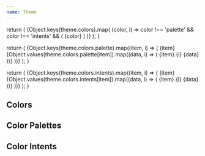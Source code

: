 ```yaml
---
name: Theme
---
```



  return (
    <Box display="grid" gridGap="small" gridTemplateColumns="repeat(8, 1fr)">
      {Object.keys(theme.colors).map(
        (color, i) =>
          color !== 'palette' &&
          color !== 'intents' && (
            <Box key={i} border="1px solid" borderColor="light" shadow="small">
              <Box bg={color} p="2rem" />
              <Heading fontSize="xsmall" px="xsmall">
                {color}
              </Heading>
            </Box>
          )
      )}
    </Box>
  );
}

  return (
    <Box>
      {Object.keys(theme.colors.palette).map((item, i) => (
        <Box key={i}>
          <Heading fontSize="medium" mb={0}>
            {item}
          </Heading>
          <Box
            display="grid"
            gridGap="small"
            gridTemplateColumns="repeat(10, 1fr)"
          >
            {Object.values(theme.colors.palette[item]).map((data, i) => (
              <Box flex="1 0 auto" key={i}>
                <Heading fontSize="xsmall">
                  {item}.{i}
                </Heading>
                <Box bg={data} p="2rem" />
                <Text fontSize="xsmall">{data}</Text>
              </Box>
            ))}
          </Box>
        </Box>
      ))}
    </Box>
  );
}

  return (
    <Box>
      {Object.keys(theme.colors.intents).map((item, i) => (
        <Box key={i}>
          <Heading fontSize="medium" mb={0}>
            {item}
          </Heading>
          <Box
            display="grid"
            gridGap="small"
            gridTemplateColumns="repeat(10, 1fr)"
          >
            {Object.values(theme.colors.intents[item]).map((data, i) => (
              <Box flex="1 0 auto" key={i}>
                <Heading fontSize="xsmall">
                  {item}.{i}
                </Heading>
                <Box bg={data} p="2rem" />
                <Text fontSize="xsmall">{data}</Text>
              </Box>
            ))}
          </Box>
        </Box>
      ))}
    </Box>
  );
}

## Colors

<Colormap />

## Color Palettes

<Palettemap />

## Color Intents

<Intentsmap />
